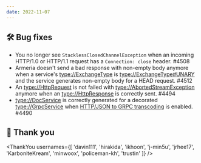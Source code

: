 ```yaml
---
date: 2022-11-07
---
```


## 🛠️ Bug fixes

- You no longer see `StacklessClosedChannelException` when an incoming HTTP/1.0 or HTTP/1.1 request has
  a `Connection: close` header. #4508
- Armeria doesn't send a bad response with non-empty body anymore when a service's <type://ExchangeType> is
  <type://ExchangeType#UNARY> and the service generates non-empty body for a HEAD request. #4512
- An <type://HttpRequest> is not failed with <type://AbortedStreamException> anymore
  when an <type://HttpResponse> is correctly sent. #4494
- <type://DocService> is correctly generated for a decorated <type://GrpcService> when
  [HTTP/JSON to GRPC transcoding](https://cloud.google.com/endpoints/docs/grpc/transcoding) is enabled. #4490

## 🙇 Thank you

<ThankYou usernames={[
  'davin111',
  'hirakida',
  'ikhoon',
  'j-min5u',
  'jrhee17',
  'KarboniteKream',
  'minwoox',
  'policeman-kh',
  'trustin'
]} />